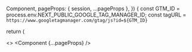 
  Component,
  pageProps: { session, ...pageProps },
  }) {
const GTM_ID = process.env.NEXT_PUBLIC_GOOGLE_TAG_MANAGER_ID;
const tagURL = `https://www.googletagmanager.com/gtag/js?id=${GTM_ID}`

return (

<>
  <SessionProvider session={session}>
    <Component {...pageProps} />
  </SessionProvider>
  <Script src={tagURL} strategy='afterInteractive'/>
  
  <Script
    id="google-tag-manager-header"
    strategy="beforeInteractive"
    dangerouslySetInnerHTML={{
      __html: `
       window.dataLayer = window.dataLayer || [];
      function gtag(){dataLayer.push(arguments);}
      gtag('js', new Date());
      gtag('config', ${GTM_ID});
      `,
    }}
  />
  {/* End Google Tag Manager Haeader */}

  {/* Google Tag Manager Body (no script) */}
  <noscript 
    id="google-tag-manager" 
    strategy="afterInteractive"
    dangerouslySetInnerHTML={{
      __html: `
      <iframe src="https://www.googletagmanager.com/ns.html?id=${GTM_ID}"
      height="0" width="0" style="display:none;visibility:hidden"></iframe>
      `,
    }}
  />
  {/* End Google Tag Manager Body (no script) */}
</>
)
}

